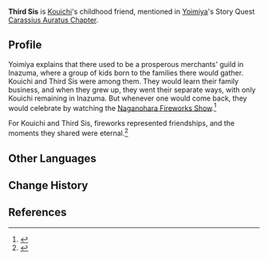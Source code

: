 {{Character Infobox
|type             = NPC
|region           = Inazuma
}}
'''Third Sis''' is [[Kouichi (Expectations Not to Be Betrayed)|Kouichi]]'s childhood friend, mentioned in [[Yoimiya]]'s Story Quest [[Carassius Auratus Chapter]].

==Profile==
Yoimiya explains that there used to be a prosperous merchants' guild in Inazuma, where a group of kids born to the families there would gather. Kouichi and Third Sis were among them. They would learn their family business, and when they grew up, they went their separate ways, with only Kouichi remaining in Inazuma. But whenever one would come back, they would celebrate by watching the [[Naganohara Fireworks Show]].<ref>{{Ref/Quest|Expectations Not to Be Betrayed}}</ref>

For Kouichi and Third Sis, fireworks represented friendships, and the moments they shared were eternal.<ref>{{Ref/Quest|Together Under the Fireworks}}</ref>

==Other Languages==
{{Other Languages|default_hidden = 1
|en      = Third Sis
|zhs     = 三姐
|zhs_rm  = Sānjiě
|zht     = 三姐
|zht_rm  = Sānjiě
|ja      = 姉さん
|ja_rm   = Nee-san
|ko      = 셋째 누나
|ko_rm   = Setjjae Nuna
|es      = Tercera Hermana
|fr      = <!--no direct mention: "son amie," "meilleure amie"-->
|ru      = Сестра
|th      = พี่สาม
|th_rm   = Phi sam
|vi      = Chị ba
|de      = Schwester
|id      = Kakak ketiga
|pt      = Terceira Irmã
}}

==Change History==
{{Change History|2.0}}

==References==
{{Reflist}}